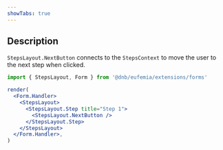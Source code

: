 ```yaml
---
showTabs: true
---
```


## Description

`StepsLayout.NextButton` connects to the `StepsContext` to move the user to the next step when clicked.

```jsx
import { StepsLayout, Form } from '@dnb/eufemia/extensions/forms'

render(
  <Form.Handler>
    <StepsLayout>
      <StepsLayout.Step title="Step 1">
        <StepsLayout.NextButton />
      </StepsLayout.Step>
    </StepsLayout>
  </Form.Handler>,
)
```
